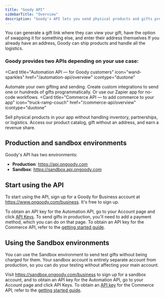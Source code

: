 ```yaml
---
title: "Goody API"
sidebarTitle: "Overview"
description: "Goody's API lets you send physical products and gifts programmatically."
---
```


<CardGroup cols={2}>
  <Card title="Send gifts without an address" icon="gift" icontype="duotone">
    You can generate a gift link where they can view your gift, have the option
    of swapping it for something else, and enter their address themselves
  </Card>
  <Card
    title="Ship physical products to an address"
    icon="truck-fast"
    icontype="duotone"
  >
    If you already have an address, Goody can ship products and handle all the
    logistics.
  </Card>
</CardGroup>

### **Goody provides two APIs depending on your use case:**

<Card
  title="Automation API — for Goody customers"
  icon="wand-sparkles"
  href="/automation-api/overview"
  icontype="duotone"
>
  Automate your own gifting and sending. Create custom integrations to send one
  or hundreds of gifts programmatically. Or use our Zapier app for no-code
  workflows.
</Card>
<Card
  title="Commerce API — to add commerce to your app"
  icon="truck-ramp-couch"
  href="/commerce-api/overview"
  icontype="duotone"
>
  Sell physical products in your app without handling inventory, partnerships,
  or logistics. Access our product catalog, gift without an address, and earn a
  revenue share.
</Card>

## Production and sandbox environments

Goody's API has two environments:

- **Production**: https://api.ongoody.com
- **Sandbox**: https://sandbox.api.ongoody.com

## Start using the API

To start using the API, sign up for a Goody for Business account at https://www.ongoody.com/business. It's free to sign up.

To obtain an API key for the Automation API, go to your Account page and click [API Keys](https://www.ongoody.com/plus/account/api-keys). To send gifts in production, you'll need to add a payment method, which you can do on that page. To obtain an API key for the Commerce API, refer to the [getting started guide](commerce-api/overview).

## Using the Sandbox environments

You can use the Sandbox environment to send test gifts without being charged for them. Your sandbox account is entirely separate account from production, so you can do your testing without affecting your main account.

Visit https://sandbox.ongoody.com/business to sign up for a sandbox account, and to obtain an API key for the Automation API, go to your Account page and click API Keys. To obtain an [API key](https://www.ongoody.com/plus/account/api-keys) for the Commerce API, refer to the [getting started guide](commerce-api/overview).
